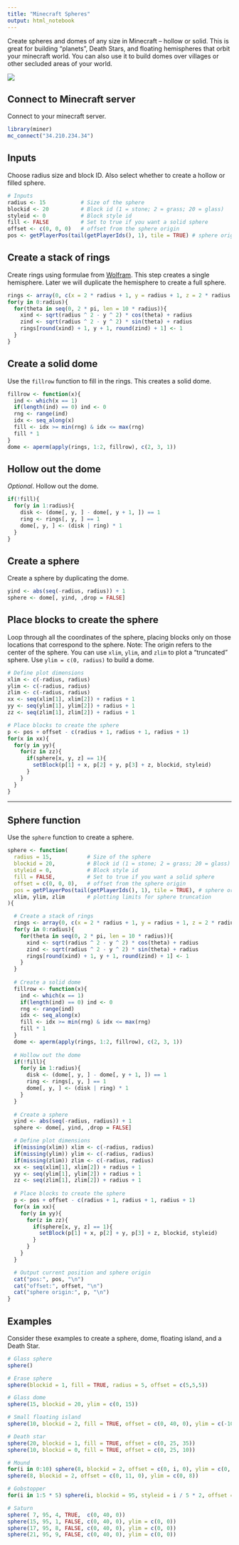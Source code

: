 ```yaml
---
title: "Minecraft Spheres"
output: html_notebook
---
```


Create spheres and domes of any size in Minecraft -- hollow or solid. This is great for building "planets", Death Stars, and floating hemispheres that orbit your minecraft world. You can also use it to build domes over villages or other secluded areas of your world.

![](figure/minecraft-spheres.png)

## Connect to Minecraft server

Connect to your minecraft server.

```r
library(miner)
mc_connect("34.210.234.34")
```

## Inputs

Choose radius size and block ID. Also select whether to create a hollow or filled sphere.

```r
# Inputs
radius <- 15           # Size of the sphere
blockid <- 20          # Block id (1 = stone; 2 = grass; 20 = glass)
styleid <- 0           # Block style id
fill <- FALSE          # Set to true if you want a solid sphere
offset <- c(0, 0, 0)   # offset from the sphere origin
pos <- getPlayerPos(tail(getPlayerIds(), 1), tile = TRUE) # sphere origin
```

## Create a stack of rings

Create rings using formulae from [Wolfram](http://mathworld.wolfram.com/Sphere.html). This step creates a single hemisphere. Later we will duplicate the hemisphere to create a full sphere.

```r
rings <- array(0, c(x = 2 * radius + 1, y = radius + 1, z = 2 * radius + 1))
for(y in 0:radius){
  for(theta in seq(0, 2 * pi, len = 10 * radius)){
    xind <- sqrt(radius ^ 2 - y ^ 2) * cos(theta) + radius
    zind <- sqrt(radius ^ 2 - y ^ 2) * sin(theta) + radius
    rings[round(xind) + 1, y + 1, round(zind) + 1] <- 1
  }
}
```

## Create a solid dome

Use the `fillrow` function to fill in the rings. This creates a solid dome.

```r
fillrow <- function(x){
  ind <- which(x == 1)
  if(length(ind) == 0) ind <- 0 
  rng <- range(ind)
  idx <- seq_along(x)
  fill <- idx >= min(rng) & idx <= max(rng)
  fill * 1
}
dome <- aperm(apply(rings, 1:2, fillrow), c(2, 3, 1))
```

## Hollow out the dome

*Optional*. Hollow out the dome. 

```r
if(!fill){
  for(y in 1:radius){
    disk <- (dome[, y, ] - dome[, y + 1, ]) == 1
    ring <- rings[, y, ] == 1
    dome[, y, ] <- (disk | ring) * 1
  }
}
```

## Create a sphere

Create a sphere by duplicating the dome.

```r
yind <- abs(seq(-radius, radius)) + 1
sphere <- dome[, yind, ,drop = FALSE]
```

## Place blocks to create the sphere

Loop through all the coordinates of the sphere, placing blocks only on those locations that correspond to the sphere. Note: The origin refers to the center of the sphere. You can use `xlim`, `ylim`, and `zlim` to plot a "truncated" sphere. Use `ylim = c(0, radius)` to build a dome.

```r
# Define plot dimensions  
xlim <- c(-radius, radius)
ylim <- c(-radius, radius)
zlim <- c(-radius, radius)
xx <- seq(xlim[1], xlim[2]) + radius + 1
yy <- seq(ylim[1], ylim[2]) + radius + 1
zz <- seq(zlim[1], zlim[2]) + radius + 1

# Place blocks to create the sphere
p <- pos + offset - c(radius + 1, radius + 1, radius + 1)
for(x in xx){
  for(y in yy){
    for(z in zz){
      if(sphere[x, y, z] == 1){
        setBlock(p[1] + x, p[2] + y, p[3] + z, blockid, styleid)
      }
    }
  }
}
```

***

## Sphere function

Use the `sphere` function to create a sphere.

```r
sphere <- function(
  radius = 15,           # Size of the sphere
  blockid = 20,          # Block id (1 = stone; 2 = grass; 20 = glass)
  styleid = 0,           # Block style id
  fill = FALSE,          # Set to true if you want a solid sphere
  offset = c(0, 0, 0),   # offset from the sphere origin
  pos = getPlayerPos(tail(getPlayerIds(), 1), tile = TRUE), # sphere origin
  xlim, ylim, zlim       # plotting limits for sphere truncation
){

  # Create a stack of rings
  rings <- array(0, c(x = 2 * radius + 1, y = radius + 1, z = 2 * radius + 1))
  for(y in 0:radius){
    for(theta in seq(0, 2 * pi, len = 10 * radius)){
      xind <- sqrt(radius ^ 2 - y ^ 2) * cos(theta) + radius
      zind <- sqrt(radius ^ 2 - y ^ 2) * sin(theta) + radius
      rings[round(xind) + 1, y + 1, round(zind) + 1] <- 1
    }
  }
  
  # Create a solid dome
  fillrow <- function(x){
    ind <- which(x == 1)
    if(length(ind) == 0) ind <- 0 
    rng <- range(ind)
    idx <- seq_along(x)
    fill <- idx >= min(rng) & idx <= max(rng)
    fill * 1
  }
  dome <- aperm(apply(rings, 1:2, fillrow), c(2, 3, 1))
  
  # Hollow out the dome
  if(!fill){
    for(y in 1:radius){
      disk <- (dome[, y, ] - dome[, y + 1, ]) == 1
      ring <- rings[, y, ] == 1
      dome[, y, ] <- (disk | ring) * 1
    }
  }
  
  # Create a sphere
  yind <- abs(seq(-radius, radius)) + 1
  sphere <- dome[, yind, ,drop = FALSE]

  # Define plot dimensions  
  if(missing(xlim)) xlim <- c(-radius, radius)
  if(missing(ylim)) ylim <- c(-radius, radius)
  if(missing(zlim)) zlim <- c(-radius, radius)
  xx <- seq(xlim[1], xlim[2]) + radius + 1
  yy <- seq(ylim[1], ylim[2]) + radius + 1
  zz <- seq(zlim[1], zlim[2]) + radius + 1
  
  # Place blocks to create the sphere
  p <- pos + offset - c(radius + 1, radius + 1, radius + 1)
  for(x in xx){
    for(y in yy){
      for(z in zz){
        if(sphere[x, y, z] == 1){
          setBlock(p[1] + x, p[2] + y, p[3] + z, blockid, styleid)
        }
      }
    }
  }

  # Output current position and sphere origin
  cat("pos:", pos, "\n")
  cat("offset:", offset, "\n")
  cat("sphere origin:", p, "\n")
}
```

## Examples

Consider these examples to create a sphere, dome, floating island, and a Death Star.

```r
# Glass sphere
sphere()

# Erase sphere
sphere(blockid = 1, fill = TRUE, radius = 5, offset = c(5,5,5))

# Glass dome
sphere(15, blockid = 20, ylim = c(0, 15))

# Small floating island
sphere(10, blockid = 2, fill = TRUE, offset = c(0, 40, 0), ylim = c(-10, 0))

# Death star
sphere(20, blockid = 1, fill = TRUE, offset = c(0, 25, 35))
sphere(10, blockid = 0, fill = TRUE, offset = c(0, 25, 10))

# Mound
for(i in 0:10) sphere(8, blockid = 2, offset = c(0, i, 0), ylim = c(0, 0))
sphere(8, blockid = 2, offset = c(0, 11, 0), ylim = c(0, 8))

# Gobstopper
for(i in 1:5 * 5) sphere(i, blockid = 95, styleid = i / 5 * 2, offset = c(0, 40, 0))

# Saturn
sphere( 7, 95, 4, TRUE,  c(0, 40, 0))
sphere(15, 95, 1, FALSE, c(0, 40, 0), ylim = c(0, 0))
sphere(17, 95, 8, FALSE, c(0, 40, 0), ylim = c(0, 0))
sphere(21, 95, 9, FALSE, c(0, 40, 0), ylim = c(0, 0))
```



